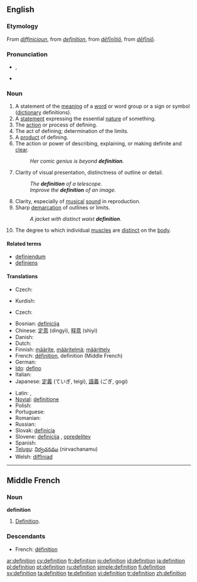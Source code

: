 {{see|définition}}
==English==
{{wikipedia}}

===Etymology===
From {{ME.}} ''[[diffinicioun#Middle English|diffinicioun]]'', from {{MF.}} ''[[#Middle French|definition]]'', from {{L.}} ''[[definitio#Latin|dēfīnītiō]]'', from ''[[definio#Latin|dēfīniō]]''.

===Pronunciation===
* {{IPA|/ˌdɛfɪˈnɪʃən/}}, {{SAMPA|/%defI"nIS@n/}}
* {{audio|en-us-definition.ogg|Audio (US)}}

===Noun===
{{en-noun}}

# A statement of the [[meaning]] of a [[word]] or word group or a sign or symbol ([[dictionary]] definitions).
# A [[statement]] expressing the essential [[nature]] of something.
# The [[action]] or process of defining.
# The act of defining; determination of the limits.
# A [[product]] of defining.
# The action or power of describing, explaining, or making definite and [[clear]].
#: ''Her comic genius is beyond '''definition'''.''
# Clarity of visual presentation, distinctness of outline or detail.
#: ''The '''definition''' of a telescope.''
#: ''Improve the '''definition''' of an image.''
# Clarity, especially of [[musical]] [[sound]] in reproduction.
# Sharp [[demarcation]] of outlines or limits.
#: ''A jacket with distinct waist '''definition'''.''
# {{bodybuilding}} The degree to which individual [[muscle]]s are [[distinct]] on the [[body]].

====Related terms====
* [[definiendum]]
* [[definiens]]

====Translations====
{{trans-top|statement of the meaning of a word or word group or a sign or symbol}}
* Czech: {{t+|cs|definice|f}}
{{trans-mid}}
*Kurdish: {{t|ku|پێناسه‌|tr=|sc=KUchar}}
{{trans-bottom}}

{{trans-top|action or process of defining}}
* Czech: {{t+|cs|definice|f}}
{{trans-mid}}
{{trans-bottom}}
{{checktrans-top}}
*Bosnian: [[definicija]] {{f}}
*Chinese: [[定意]] (dìngyì), [[释意]] (shìyì)
* Danish: {{t-|da|definition}}
* Dutch: {{t|nl|definitie|f}}
*Finnish: [[määrite]], [[määritelmä]]; [[määrittely]]
*French: [[définition]], definition (Middle French)
* German: {{t+|de|Definition|f}}
*[[Ido]]: [[defino]]
* Italian: {{t+|it|definizione|f}}
*Japanese: [[定義]] (ていぎ, teigi), [[語義]] (ごぎ, gogi)
{{trans-mid}}
* Latin: {{t-|la|definitio}}, {{t-|la|definitionis}}
*[[Novial]]: [[definitione]]
* Polish: {{t|pl|definicja|f}}
* Portuguese: {{t|pt|definição|f}}
* Romanian: {{t-|ro|definiţie|f}}
* Russian: {{t|ru|определение|n|tr=opredelénije|sc=Cyrl}}
*Slovak: [[definícia]] {{f}}
*Slovene: [[definicija]] {{f}}, [[opredelitev]] {{f}}
* Spanish: {{t-|es|definición|f}}
*[[Telugu]]: [[నిర్వచనము]] (nirvachanamu)
*Welsh: [[diffiniad]] {{m}}
{{trans-bottom}}

----

==Middle French==

===Noun===
'''definition'''

# [[#English|Definition]].

===Descendants===
* French: [[définition]]

[[ar:definition]]
[[cy:definition]]
[[fr:definition]]
[[io:definition]]
[[id:definition]]
[[ja:definition]]
[[pl:definition]]
[[pt:definition]]
[[ru:definition]]
[[simple:definition]]
[[fi:definition]]
[[sv:definition]]
[[ta:definition]]
[[te:definition]]
[[vi:definition]]
[[tr:definition]]
[[zh:definition]]